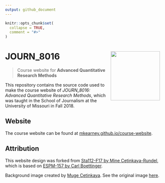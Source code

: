 ```yaml
---
output: github_document
---
```


<!-- README.md is generated from README.Rmd. Please edit that file -->

```r
knitr::opts_chunk$set(
  collapse = TRUE,
  comment = "#>"
)
```
# JOURN_8016 <img src="static/img/favicon.ico" width="160px" align="right" />

> Course website for **Advanced Quantitative Research Methods**

This repository contains the source code used to make the course website of *JOURN_8016: Advanced Quantitative Research Methods*, which was taught in the School of Journalism at the University of Missouri in Fall 2018.

## Website

The course website can be found at [mkearney.github.io/course-website](https://mkearney/github.io/course-website).

## Attribution

This website design was forked from [Sta112-F17 by Mine Cetinkaya-Rundel](https://github.com/Sta112-F17/website/commits?author=mine-cetinkaya-rundel), which is based on [ESPM-157 by Carl Boettinger](https://espm-157.carlboettiger.info/).

Background image created by [Muge Cetinkaya](https://dribbble.com/muuuuge). See the original image [here](https://media.licdn.com/mpr/mpr/AAEAAQAAAAAAAAkrAAAAJDI5MmUxNzNiLWNmYjAtNDFiOC04YWRiLTQ2YjhiZGExNzY0Mw.jpg).

